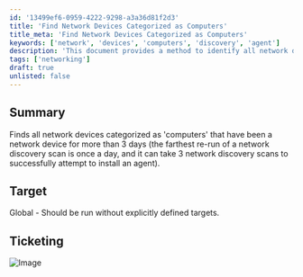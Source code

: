 ```yaml
---
id: '13499ef6-0959-4222-9298-a3a36d81f2d3'
title: 'Find Network Devices Categorized as Computers'
title_meta: 'Find Network Devices Categorized as Computers'
keywords: ['network', 'devices', 'computers', 'discovery', 'agent']
description: 'This document provides a method to identify all network devices that are categorized as computers and have been present on the network for more than three days. It outlines the importance of running multiple network discovery scans for successful agent installation.'
tags: ['networking']
draft: true
unlisted: false
---
```

## Summary

Finds all network devices categorized as 'computers' that have been a network device for more than 3 days (the farthest re-run of a network discovery scan is once a day, and it can take 3 network discovery scans to successfully attempt to install an agent).

## Target

Global - Should be run without explicitly defined targets.

## Ticketing

![Image](../../static/img/Proval---Client-Specific---Network-detected-computers-without-MSP-specific-automate-instance/image_1.png)













